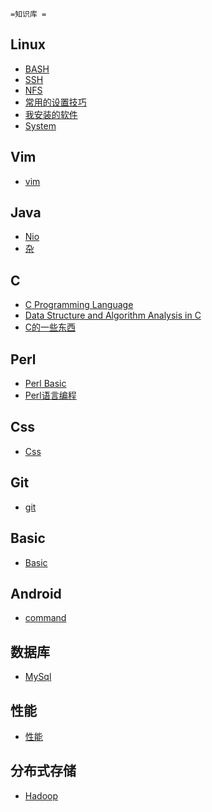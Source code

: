  =知识库 =
==Linux==
* [[linux/bash|BASH]]
* [[linux/ssh|SSH]]
* [[linux/nfs|NFS]]
* [[linux/frq|常用的设置技巧 ]]
* [[linux/software|我安装的软件 ]]
* [[linux/system|System]]
==Vim==
* [[vim/vim|vim]]
==Java==
* [[java/nio|Nio]]
* [[java/frq|杂 ]]
==C ==
* [[c/cpl|C Programming Language]]
* [[c/dsaac|Data Structure and Algorithm Analysis in C]]
* [[c/cfrq|C的一些东西]]
==Perl ==
* [[perl/basic|Perl Basic]]
* [[perl/perl_programming|Perl语言编程]]
==Css==
* [[css/css|Css]]
==Git==
* [[git/git|git]]
==Basic==
* [[basic/basic|Basic]]
==Android==
* [[android/command|command]]
==数据库 ==
* [[mysql/mysql|MySql]]
==性能==
* [[performance/performance|性能 ]]
==分布式存储 ==
* [[d_s/hadoop|Hadoop ]]
 


